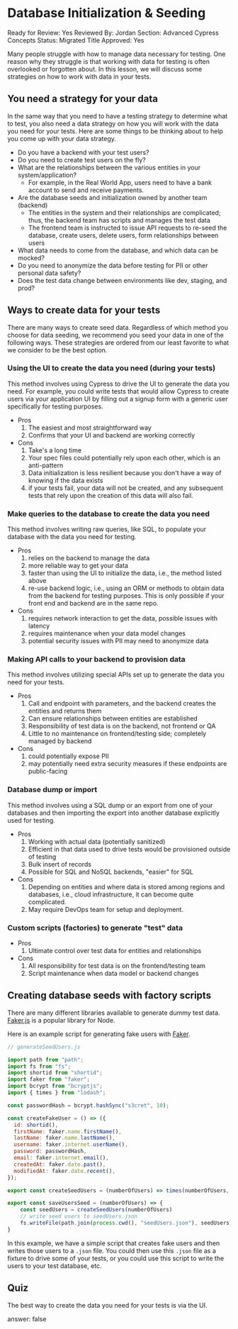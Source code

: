 # Database Initialization & Seeding

Ready for Review: Yes
Reviewed By: Jordan
Section: Advanced Cypress Concepts
Status: Migrated
Title Approved: Yes

Many people struggle with how to manage data necessary for testing. One reason why they struggle is that working with data for testing is often overlooked or forgotten about. In this lesson, we will discuss some strategies on how to work with data in your tests. 

## You need a strategy for your data

In the same way that you need to have a testing strategy to determine what to test, you also need a data strategy on how you will work with the data you need for your tests. Here are some things to be thinking about to help you come up with your data strategy.

- Do you have a backend with your test users?
- Do you need to create test users on the fly?
- What are the relationships between the various entities in your system/application?
    - For example, in the Real World App, users need to have a bank account to send and receive payments.
- Are the database seeds and initialization owned by another team (backend)
    - The entities in the system and their relationships are complicated; thus, the backend team has scripts and manages the test data
    - The frontend team is instructed to issue API requests to re-seed the database, create users, delete users, form relationships between users
- What data needs to come from the database, and which data can be mocked?
- Do you need to anonymize the data before testing for PII or other personal data safety?
- Does the test data change between environments like dev, staging, and prod?

## Ways to create data for your tests

There are many ways to create seed data. Regardless of which method you choose for data seeding, we recommend you seed your data in one of the following ways. These strategies are ordered from our least favorite to what we consider to be the best option.

### Using the UI to create the data you need (during your tests)

This method involves using Cypress to drive the UI to generate the data you need. For example, you could write tests that would allow Cypress to create users via your application UI by filling out a signup form with a generic user specifically for testing purposes.

- Pros
    1. The easiest and most straightforward way
    2. Confirms that your UI and backend are working correctly
- Cons
    1. Take's a long time
    2. Your spec files could potentially rely upon each other, which is an anti-pattern
    3. Data initialization is less resilient because you don't have a way of knowing if the data exists
    4. if your tests fail, your data will not be created, and any subsequent tests that rely upon the creation of this data will also fail.

### Make queries to the database to create the data you need

This method involves writing raw queries, like SQL, to populate your database with the data you need for testing.

- Pros
    1. relies on the backend to manage the data
    2. more reliable way to get your data
    3. faster than using the UI to initialize the data, i.e., the method listed above
    4. re-use backend logic, i.e., using an ORM or methods to obtain data from the backend for testing purposes. This is only possible if your front end and backend are in the same repo.
- Cons
    1. requires network interaction to get the data, possible issues with latency
    2. requires maintenance when your data model changes
    3. potential security issues with PII may need to anonymize data

### Making API calls to your backend to provision data

This method involves utilizing special APIs set up to generate the data you need for your tests.

- Pros
    1. Call and endpoint with parameters, and the backend creates the entities and returns them
    2. Can ensure relationships between entities are established
    3. Responsibility of test data is on the backend, not frontend or QA
    4. Little to no maintenance on frontend/testing side; completely managed by backend
- Cons
    1. could potentially expose PII
    2. may potentially need extra security measures if these endpoints are public-facing

### Database dump or import

This method involves using a SQL dump or an export from one of your databases and then importing the export into another database explicitly used for testing.

- Pros
    1. Working with actual data (potentially sanitized)
    2. Efficient in that data used to drive tests would be provisioned outside of testing
    3. Bulk insert of records
    4. Possible for SQL and NoSQL backends, "easier" for SQL
- Cons
    1. Depending on entities and where data is stored among regions and databases, i.e., cloud infrastructure, it can become quite complicated.
    2. May require DevOps team for setup and deployment.

### Custom scripts (factories) to generate "test" data

- Pros
    1. Ultimate control over test data for entities and relationships 
- Cons
    1. All responsibility for test data is on the frontend/testing team
    2. Script maintenance when data model or backend changes

## Creating database seeds with factory scripts

There are many different libraries available to generate dummy test data. [Faker.js](https://www.npmjs.com/package/faker) is a popular library for Node. 

Here is an example script for generating fake users with [Faker](https://www.npmjs.com/package/faker).

```jsx
// generateSeedUsers.js

import path from "path";
import fs from "fs";
import shortid from "shortid";
import faker from "faker";
import bcrypt from "bcryptjs";
import { times } from "lodash";

const passwordHash = bcrypt.hashSync("s3cret", 10);

const createFakeUser = () => ({
  id: shortid(),
  firstName: faker.name.firstName(),
  lastName: faker.name.lastName(),
  username: faker.internet.userName(),
  password: passwordHash,
  email: faker.internet.email(),
  createdAt: faker.date.past(),
  modifiedAt: faker.date.recent(),
});

export const createSeedUsers = (numberOfUsers) => times(numberOfUsers, () => createFakeUser());

export const saveUsersSeed = (numberOfUsers) => {
	const seedUsers = createSeedUsers(numberOfUsers)
	// write seed users to seedUsers.json
	fs.writeFile(path.join(process.cwd(), "seedUsers.json"), seedUsers);
}
```

In this example, we have a simple script that creates fake users and then writes those users to a `.json` file. You could then use this `.json` file as a fixture to drive some of your tests,  or you could use this script to write the users to your test database, etc.

## Quiz

The best way to create the data you need for your tests is via the UI.

answer: false